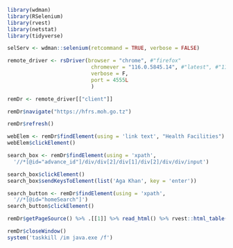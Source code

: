 
```r
library(wdman)
library(RSelenium)
library(rvest)
library(netstat)
library(tidyverse)
```



```r
selServ <- wdman::selenium(retcommand = TRUE, verbose = FALSE)
```



```r
remote_driver <- rsDriver(browser = "chrome", #"firefox"
                           chromever = "116.0.5845.14", #"latest", #"116.0.5845.141"
                           verbose = F,
                           port = 4555L
                           )
```




```r
remDr <- remote_driver[["client"]]
```



```r
remDr$navigate("https://hfrs.moh.go.tz")
```


```r
remDr$refresh()
```


```r
webElem <- remDr$findElement(using = 'link text', "Health Facilities")
webElem$clickElement()
```


```r
search_box <- remDr$findElement(using = 'xpath',
  '//*[@id="advance_id"]/div/div[2]/div[1]/div[2]/div/div/input')

search_box$clickElement()
search_box$sendKeysToElement(list('Aga Khan', key = 'enter'))
```


```r
search_button <- remDr$findElement(using = 'xpath',
  '//*[@id="homeSearch"]')
search_button$clickElement()
```


```r
remDr$getPageSource() %>% .[[1]] %>% read_html() %>% rvest::html_table()
```



```r
remDr$closeWindow()
system('taskkill /im java.exe /f')
```